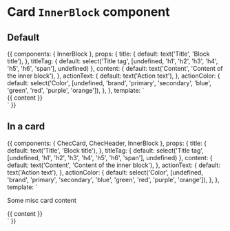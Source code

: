 
<Meta title="Components/Card/InnerBlock" component={InnerBlock} />

# Card `InnerBlock` component

<Props of={InnerBlock} />

## Default

<Preview>
  <Story name="Default">
    {{
      components: {
        InnerBlock
      },
      props: {
        title: {
          default: text('Title', 'Block title'),
        },
        titleTag: {
          default: select('Title tag', [undefined, 'h1', 'h2', 'h3', 'h4', 'h5', 'h6', 'span'], undefined)
        },
        content: {
          default: text('Content', 'Content of the inner block'),
        },
        actionText: {
          default: text('Action text'),
        },
        actionColor: {
          default: select('Color', [undefined, 'brand', 'primary', 'secondary', 'blue', 'green', 'red', 'purple', 'orange']),
        },
      },
      template: `
        <div class="mt-8 flex justify-around max-w-sm mx-auto">
          <InnerBlock :title="title" :titleTag="titleTag" :actionText="actionText" :actionColor="actionColor">
            {{ content }}
          </InnerBlock>
        </div>`
    }}
  </Story>
</Preview>

## In a card

<Preview>
  <Story name="In a card">
    {{
      components: {
        ChecCard,
        ChecHeader,
        InnerBlock
      },
      props: {
        title: {
          default: text('Title', 'Block title'),
        },
        titleTag: {
          default: select('Title tag', [undefined, 'h1', 'h2', 'h3', 'h4', 'h5', 'h6', 'span'], undefined)
        },
        content: {
          default: text('Content', 'Content of the inner block'),
        },
        actionText: {
          default: text('Action text'),
        },
        actionColor: {
          default: select('Color', [undefined, 'brand', 'primary', 'secondary', 'blue', 'green', 'red', 'purple', 'orange']),
        },
      },
      template: `
        <div class="mt-8 flex justify-around max-w-md mx-auto">
          <ChecCard tailwind="p-4" class="w-full">
            <ChecHeader variant="card" title="Demo card" />
            <p class="py-4">Some misc card content</p>
            <InnerBlock :title="title" :titleTag="titleTag" :actionText="actionText" :actionColor="actionColor">
              {{ content }}
            </InnerBlock>
          </ChecCard>
        </div>`
    }}
  </Story>
</Preview>
